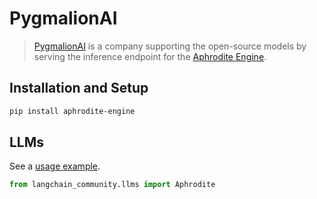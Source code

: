 # PygmalionAI

>[PygmalionAI](https://pygmalion.chat/) is a company supporting the
> open-source models by serving the inference endpoint
> for the [Aphrodite Engine](https://github.com/PygmalionAI/aphrodite-engine).


## Installation and Setup


```bash
pip install aphrodite-engine
```

## LLMs

See a [usage example](/oss/integrations/llms/aphrodite).

```python
from langchain_community.llms import Aphrodite
```
